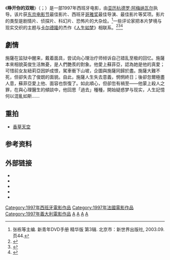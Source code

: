 {{noteTA
|T=zh-cn:睁开你的双眼;zh-tw:睜開你的雙眼;zh-hk:變臉驚情;
|G1=Show
|1=zh-cn:睁开你的双眼;zh-tw:睜開你的雙眼;zh-hk:變臉驚情;
}}
{{Infobox film
| name = 睁开你的双眼
| original_name = Abre los ojos
| image =  
| caption =  
| director = [[亚历杭德罗·阿梅纳瓦尔|亚历杭德罗·阿梅纳瓦尔]]
| producer = Fernando Bovaira<br>José Luis Cuerda
| writer = 亚历杭德罗·阿梅纳瓦尔<br>[[Mateo_Gil|Mateo Gil]]
| starring =[[Eduardo_Noriega_(Spanish_actor)|Eduardo Noriega]]<br>[[佩内洛普·克鲁兹|佩内洛普·克鲁兹]]<br>[[Chete_Lera|Chete Lera]]<br>[[Najwa_Nimri|Najwa Nimri]]
| music =亚历杭德罗·阿梅纳瓦尔<br>Mariano Marín
| cinematography =  
| editing =
| studio = [[Redbus_Film_Distribution|Redbus Film Distribution]]
| distributor = [[Live_Entertainment|Live Entertainment]]
| released = {{Film date|1997|12|19|df=y}}
| runtime = 117分钟
| country = 西班牙<br/>法国<br/>意大利<ref name="bfi">{{cite web|url=http://ftvdb.bfi.org.uk/sift/title/571400|work=[[British_Film_Institute|British Film Institute]]|accessdate=October 26, 2012|title=''Abre los Ojos''|location=London|archive-url=https://web.archive.org/web/20131022031633/http://ftvdb.bfi.org.uk/sift/title/571400|archive-date=2013-10-22|dead-url=yes}}</ref>
| language = 西班牙語
| budget = ESP 370 million
|tw_name = 
|hk_name = 變臉驚情
|cn_name = 睁开你的双眼
}}

《'''睁开你的双眼'''》（{{lang-es|''''' Abre los ojos'''''}}；{{lang-en|'''''Open Your Eyes'''''}}）是一部1997年西班牙电影，由[[亚历杭德罗·阿梅纳瓦尔|亚历杭德罗·阿梅纳瓦尔]]执导。该片获[[东京电影节|东京电影节]]最佳影片、西班牙[[哥雅奖|哥雅奖]]最佳导演、最佳影片等奖项。影片的类型是剧情片、侦探片、科幻片、恐怖片的大杂烩。<ref>张栋等主编. 新青年DVD手册 精华版 第3辑. 北京市：新世界出版社, 2003.09. 页44.</ref>一些评论家把本片梦境与现实交织的主题与[[佩德罗·卡尔德隆·德·拉·巴尔卡|卡尔德隆]]的杰作《[[人生如梦|人生如梦]]》相联系。<ref>{{cite journal |author=[http://www.thefreelibrary.com/Perri%2c+Dennis-a11422 Perri, Dennis] |date=1 September 2008 |title=Amenabar's Abre los ojos: the posthuman subject |journal=Hispanofila |volume= |issue= |pages= |publisher=The Free Library |url=http://webcache.googleusercontent.com/search?q=cache:5uWQFj11s2YJ:www.thefreelibrary.com/Amenabar's%2BAbre%2Blos%2Bojos:A%2Bthe%2Bposthuman%2Bsubject.-a0202311647+%22Abre+los+ojos%22%22La+vida+es+sueno%22+Amenabar+%22The+movie's+intersecting+planes+of+dream+and+reality+have+prompted+some+critics+to+suggest+comparisons+to+Calderon's+masterwork%22&hl=en |accessdate=19 July 2012 }}{{Dead link|date=2018年9月 |bot=InternetArchiveBot |fix-attempted=yes }}</ref><ref>{{cite book |title=Cine-Lit 2000. Essays on hispanic film and fiction |first=Sandra |last=Robertson |editors=Cabello-Castellet, George; Martí-Olivella, Jaume; Wood, Guy H. |year=2000 |publisher=[[Oregon_State_University|Oregon State University]] |location=[[Corvallis,_Oregon|Corvallis, Oregon]] |chapter=Life is Virtual Dream: Amenábar Reading Calderón (pp. 115-25) |isbn=0-96319273-6 |chapterurl=http://books.google.com/books?id=TxMIAQAAMAAJ&q=%22Life+is+Virtual+Dream:+Amenábar+Reading+Calderón%22 |accessdate=July 19, 2012 |url=http://books.google.com/books?id=TxMIAQAAMAAJ |archive-date=2013-12-31 |archive-url=https://web.archive.org/web/20131231230144/http://books.google.com/books?id=TxMIAQAAMAAJ |dead-url=no }}</ref><ref>{{cite book |title=Teatro Calderoniano Sobre el Tablado. Calderón y Su Puesta en Escena a Través de Los Siglos |first=Jing |last=Xuan |editor1-first=Manfred |editor1-last=Tietz |year=2003 |publisher=[[Franz_Steiner_Verlag|Franz Steiner Verlag]] |location=[[Stuttgart|Stuttgart]] |chapter=Calderón y el cine ''La vida es sueño'' y ''Abre los ojos'' de Alejandro Amenábar (pp. 479-92) |chapterurl=http://books.google.com/books?id=JK4GfeWaGC0C&pg=PA479&dq=%22Calderón+y+el+cine%22%22La+vida+es+sueño+y+Abre+los+ojos%22+%22de+Alejandro+Amenábar%22 |pages= |accessdate=July 19, 2012 |url=http://books.google.com/books?id=JK4GfeWaGC0C&printsec=frontcover |id=ISBN 3-51508260-3 |isbn=978-3-51508-260-0 |archive-date=2013-12-31 |archive-url=https://web.archive.org/web/20131231230133/http://books.google.com/books?id=JK4GfeWaGC0C&printsec=frontcover |dead-url=no }}</ref>

== 劇情 ==
施薩在监狱中醒来，戴着面具，尝试向心理治疗师倾诉自己错乱至极的回忆。施薩本來相貌英俊生活無憂，是人們艷羨的對象。他愛上蘇菲亞，認為她是他的真愛；可惜前女友紐莉亞因妒成恨，駕車衝下山坡，企圖與施薩同歸於盡。施薩大難不死，但卻失去了俊朗的面貌。自此，施薩人生失去意義，惘惘終日；後卻忽爾極盡人意，蘇菲亞愛上他、面容也恢復了。如此順心，但卻忽有禍至——他蒙上殺人之罪，在與心理醫生的傾談中，他回思「過去」種種，開始疑惑梦与现实，人生記憶何以混亂如斯......

== 重拍 ==
*[[香草天空|香草天空]]

==参考资料==
{{reflist}}

== 外部链接 ==
* {{imdb title|0125659}}
* {{tcmdb title|434562}}
* {{Amg movie|160184}}
* {{rotten-tomatoes|open-your-eyes}}
* {{mojo title|openyoureyes}}

{{东京大奖}}
{{Authority control}}
[[Category:1997年西班牙電影作品|Category:1997年西班牙電影作品]]
[[Category:1997年法國電影作品|Category:1997年法國電影作品]]
[[Category:1997年義大利電影作品|Category:1997年義大利電影作品]]
[[Category:西班牙驚悚片|A]]
[[Category:法國驚悚片|A]]
[[Category:意大利驚悚片|A]]
[[Category:虚构作品中的人体冷冻技术|A]]